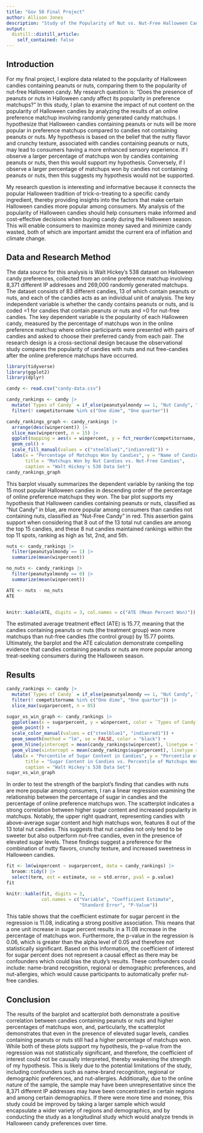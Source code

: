 ```yaml
---
title: "Gov 50 Final Project"
author: Allison Jones 
description: "Study of the Popularity of Nut vs. Nut-Free Halloween Candy"
output:
  distill::distill_article:
    self_contained: false
---
```

## Introduction
For my final project, I explore data related to the popularity of Halloween candies containing peanuts or nuts, comparing them to the popularity of nut-free Halloween candy. My research question is: “Does the presence of peanuts or nuts in Halloween candy affect its popularity in preference matchups?” In this study, I plan to examine the impact of nut content on the popularity of Halloween candies by analyzing the results of an online preference matchup involving randomly generated candy matchups. I hypothesize that Halloween candies containing peanuts or nuts will be more popular in preference matchups compared to candies not containing peanuts or nuts. My hypothesis is based on the belief that the nutty flavor and crunchy texture, associated with candies containing peanuts or nuts, may lead to consumers having a more enhanced sensory experience. If I observe a larger percentage of matchups won by candies containing peanuts or nuts, then this would support my hypothesis. Conversely, if I observe a larger percentage of matchups won by candies not containing peanuts or nuts, then this suggests my hypothesis would not be supported. 

My research question is interesting and informative because it connects the popular Halloween tradition of trick-o-treating to a specific candy ingredient, thereby providing insights into the factors that make certain Halloween candies more popular among consumers. My analysis of the popularity of Halloween candies should help consumers make informed and cost-effective decisions when buying candy during the Halloween season. This will enable consumers to maximize money saved and minimize candy wasted, both of which are important amidst the current era of inflation and climate change. 

## Data and Research Method 
The data source for this analysis is Walt Hickey’s 538 dataset on Halloween candy preferences, collected from an online preference matchup involving 8,371 different IP addresses and 269,000 randomly generated matchups. The dataset consists of 83 different candies, 13 of which contain peanuts or nuts, and each of the candies acts as an individual unit of analysis. The key independent variable is whether the candy contains peanuts or nuts, and is coded =1 for candies that contain peanuts or nuts and =0 for nut-free candies. The key dependent variable is the popularity of each Halloween candy, measured by the percentage of matchups won in the online preference matchup where online participants were presented with pairs of candies and asked to choose their preferred candy from each pair. The research design is a cross-sectional design because the observational study compares the popularity of candies with nuts and nut free-candies after the online preference matchups have occurred.

```r
library(tidyverse)
library(ggplot2)
library(dplyr) 

candy <- read.csv("candy-data.csv")

candy_rankings <- candy |> 
  mutate(`Types of Candy` = if_else(peanutyalmondy == 1, "Nut Candy", "Nut-Free Candy")) |>
  filter(! competitorname %in% c("One dime", "One quarter"))

candy_rankings_graph <- candy_rankings |> 
  arrange(desc(winpercent)) |> 
  slice_max(winpercent, n = 15) |>
  ggplot(mapping = aes(x = winpercent, y = fct_reorder(competitorname, winpercent), fill =`Types of Candy`)) +
  geom_col() + 
  scale_fill_manual(values = c("steelblue1","indianred1")) +
  labs(x = "Percentage of Matchups Won by Candies", y = "Name of Candies", 
       title = "Matchups Won by Nut Candies vs. Nut-Free Candies", 
       caption = "Walt Hickey's 538 Data Set")
candy_rankings_graph
```
This barplot visually summarizes the dependent variable by ranking the top 15 most popular Halloween candies in descending order of the percentage of online preference matchups they won. The bar plot supports my hypothesis that Halloween candies containing peanuts or nuts, classified as “Nut Candy” in blue, are more popular among consumers than candies not containing nuts, classified as “Nut-Free Candy” in red. This assertion gains support when considering that 8 out of the 13 total nut candies are among the top 15 candies, and these 8 nut candies maintained rankings within the top 11 spots, ranking as high as 1st, 2nd, and 5th. 

```r
nuts <- candy_rankings |> 
  filter(peanutyalmondy == 1) |> 
  summarize(mean(winpercent)) 

no_nuts <- candy_rankings |> 
  filter(peanutyalmondy == 0) |> 
  summarize(mean(winpercent))

ATE <- nuts - no_nuts 
ATE


knitr::kable(ATE, digits = 3, col.names = c("ATE (Mean Percent Won)"))
```

The estimated average treatment effect (ATE) is 15.77, meaning that the candies containing peanuts or nuts (the treatment group) won more matchups than nut-free candies (the control group) by 15.77 points. Ultimately, the barplot and the ATE calculation demonstrate compelling evidence that candies containing peanuts or nuts are more popular among treat-seeking consumers during the Halloween season. 

## Results

```r
candy_rankings <- candy |> 
  mutate(`Types of Candy` = if_else(peanutyalmondy == 1, "Nut Candy", "Nut-Free Candy")) |>
  filter(! competitorname %in% c("One dime", "One quarter")) |> 
  slice_max(sugarpercent, n = 85)

sugar_vs_win_graph <- candy_rankings |> 
  ggplot(aes(x = sugarpercent, y = winpercent, color = `Types of Candy`)) + 
  geom_point() + 
  scale_color_manual(values = c("steelblue1", "indianred1")) + 
  geom_smooth(method = "lm", se = FALSE, color = "black") + 
  geom_hline(yintercept = mean(candy_rankings$winpercent), linetype = "dashed") + 
  geom_vline(xintercept = mean(candy_rankings$sugarpercent), linetype = "dashed") + 
  labs(x = "Percentile of Sugar Content in Candies", y = "Percentile of Matchups Won by Candies", 
       title = "Sugar Content in Candies vs. Percentile of Matchups Won by Candies", 
       caption = "Walt Hickey's 538 Data Set")
sugar_vs_win_graph 
```
In order to test the strength of the barplot’s finding that candies with nuts are more popular among consumers, I ran a linear regression examining the relationship between the percentage of sugar in candies and the percentage of online preference matchups won. The scatterplot indicates a strong correlation between higher sugar content and increased popularity in matchups. Notably, the upper right quadrant, representing candies with above-average sugar content and high matchups won, features 8 out of the 13 total nut candies. This suggests that nut candies not only tend to be sweeter but also outperform nut-free candies, even in the presence of elevated sugar levels. These findings suggest a preference for the combination of nutty flavors, crunchy texture, and increased sweetness in Halloween candies. 

```r
fit <- lm(winpercent ~ sugarpercent, data = candy_rankings) |> 
  broom::tidy() |>
  select(term, est = estimate, se = std.error, pval = p.value)
fit

knitr::kable(fit, digits = 3, 
             col.names = c("Variable", "Coefficient Estimate", 
                           "Standard Error", "P-Value"))
```
This table shows that the coefficient estimate for sugar percent in the regression is 11.08, indicating a strong positive association. This means that a one unit increase in sugar percent results in a 11.08 increase in the percentage of matchups won. Furthermore, the p-value in the regression is 0.06, which is greater than the alpha level of 0.05 and therefore not statistically significant. Based on this information, the coefficient of interest for sugar percent does not represent a causal effect as there may be confounders which could bias the study’s results. These confounders could include: name-brand recognition, regional or demographic preferences, and nut-allergies, which would cause participants to automatically prefer nut-free candies.

## Conclusion 
The results of the barplot and scatterplot both demonstrate a positive correlation between candies containing peanuts or nuts and higher percentages of matchups won, and, particularly, the scatterplot demonstrates that even in the presence of elevated sugar levels, candies containing peanuts or nuts still had a higher percentage of matchups won. While both of these plots support my hypothesis, the p-value from the regression was not statistically significant, and therefore, the coefficient of interest could not be causally interpreted, thereby weakening the strength of my hypothesis. This is likely due to the potential limitations of the study, including confounders such as name-brand recognition, regional or demographic preferences, and nut-allergies. Additionally, due to the online nature of the sample, the sample may have been unrepresentative since the 8,371 different IP addresses may have been concentrated in certain regions and among certain demographics. If there were more time and money, this study could be improved by taking a larger sample which would encapsulate a wider variety of regions and demographics, and by conducting the study as a longitudinal study which would analyze trends in Halloween candy preferences over time. 



